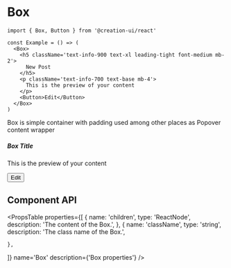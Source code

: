 # Box



```tsx copy
import { Box, Button } from '@creation-ui/react'

const Example = () => (
  <Box>
    <h5 className='text-info-900 text-xl leading-tight font-medium mb-2'>
      New Post
    </h5>
    <p className='text-info-700 text-base mb-4'>
      This is the preview of your content
    </p>
    <Button>Edit</Button>
  </Box>
)
```

Box is simple container with padding used among other places as Popover content wrapper

<Container>
  <Box>
    <h5 className='text-xl leading-tight font-medium mb-2'>Box Title</h5>
    <p className='text-base mb-4'>This is the preview of your content</p>
    <Button>Edit</Button>
  </Box>
</Container>

## Component API

<PropsTable
  properties={[
    {
      name: 'children',
      type: 'ReactNode',
      description: 'The content of the Box.',
    },
    {
      name: 'className',
      type: 'string',
      description: 'The class name of the Box.',

    },

]}
name='Box'
description={'Box properties'}
/>
